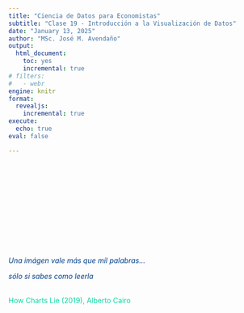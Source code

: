 ```yaml
---
title: "Ciencia de Datos para Economistas"
subtitle: "Clase 19 - Introducción a la Visualización de Datos"
date: "January 13, 2025"
author: "MSc. José M. Avendaño"
output:
  html_document:
    toc: yes
    incremental: true
# filters:
#   - webr
engine: knitr
format: 
  revealjs:
    incremental: true
execute:
  echo: true
eval: false

---
```




##   


::: { style="margin-top: 200px; font-size: 1.2 em; color: #023e8a;" }


 *Una imágen vale más que mil palabras...*

 *sólo si sabes como leerla*
<br><br>
:::

::: {style="color: #06d6a0;"}
How Charts Lie (2019), Alberto Cairo
:::
